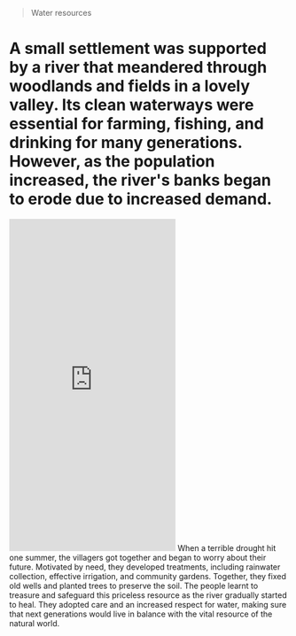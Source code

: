 > Water resources
# A small settlement was supported by a river that meandered through woodlands and fields in a lovely valley. Its clean waterways were essential for farming, fishing, and drinking for many generations. However, as the population increased, the river's banks began to erode due to increased demand. 
<iframe width="full" height="600" src="https://www.youtube.com/embed/wSSgKVXd8SE?si=3GrQ86kvglR9sOF9" title="YouTube video player" frameborder="0" allow="accelerometer; autoplay; clipboard-write; encrypted-media; gyroscope; picture-in-picture; web-share" referrerpolicy="strict-origin-when-cross-origin" allowfullscreen></iframe>
When a terrible drought hit one summer, the villagers got together and began to worry about their future. Motivated by need, they developed treatments, including rainwater collection, effective irrigation, and community gardens. 
Together, they fixed old wells and planted trees to preserve the soil. The people learnt to treasure and safeguard this priceless resource as the river gradually started to heal. They adopted care and an increased respect for water, making sure that next generations would live in balance with the vital resource of the natural world.
